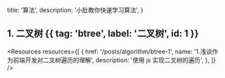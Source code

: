   title: '算法',
  description:
    '小肚教你快速学习算法',
}


## 1. 二叉树 {{ tag: 'btree', label: '二叉树', id: 1 }}

<Resources resources={[
  {
    href: '/posts/algorithm/btree-1',
    name: '1.浅谈作为前端开发对二叉树遍历的理解',
    description: '使用 js 实现二叉树的遍历',
  },
]} />
